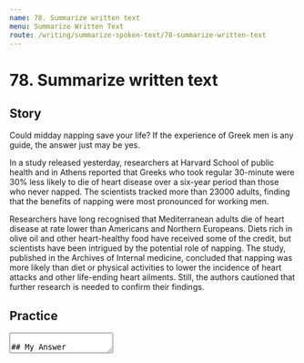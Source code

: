 ```yaml
---
name: 78. Summarize written text
menu: Summarize Written Text
route: /writing/summarize-spoken-text/78-summarize-written-text
---
```



# 78. Summarize written text

## Story

Could midday napping save your life? If the experience of Greek men is any guide, the answer just may be yes.

In a study released yesterday, researchers at Harvard School of public health and in Athens reported that Greeks who took regular 30-minute were 30% less likely to die of heart disease over a six-year period than those who never napped. The scientists tracked more than 23000 adults, finding that the benefits of napping were most pronounced for working men.

Researchers have long recognised that Mediterranean adults die of heart disease at rate lower than Americans and Northern Europeans. Diets rich in olive oil and other heart-healthy food have received some of the credit, but scientists have been intrigued by the potential role of napping. The study, published in the Archives of Internal medicine, concluded that napping was more likely than diet or physical activities to lower the incidence of heart attacks and other life-ending heart ailments. Still, the authors cautioned that further research is needed to confirm their findings.

## Practice

<Textarea rows={8} />

## My Answer

Midday could napping save your life, **while** diets rich in olive oil and other heart-healthy food have received some of the credit, but scientists have been intrigued by the potential role of napping; **however**, the authors cautioned that further research is needed to confirm their findings.
